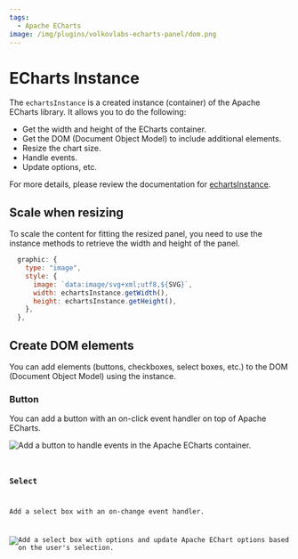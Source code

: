 ```yaml
---
tags:
  - Apache ECharts
image: /img/plugins/volkovlabs-echarts-panel/dom.png
---
```



# ECharts Instance

The `echartsInstance` is a created instance (container) of the Apache ECharts library. It allows you to do the following:

- Get the width and height of the ECharts container.
- Get the DOM (Document Object Model) to include additional elements.
- Resize the chart size.
- Handle events.
- Update options, etc.

For more details, please review the documentation for [echartsInstance](https://echarts.apache.org/en/api.html#echartsInstance).

## Scale when resizing

To scale the content for fitting the resized panel, you need to use the instance methods to retrieve the width and height of the panel.

```javascript
  graphic: {
    type: "image",
    style: {
      image: `data:image/svg+xml;utf8,${SVG}`,
      width: echartsInstance.getWidth(),
      height: echartsInstance.getHeight(),
    },
  },
```

## Create DOM elements

You can add elements (buttons, checkboxes, select boxes, etc.) to the DOM (Document Object Model) using the instance.

### Button

You can add a button with an on-click event handler on top of Apache ECharts.

<Image
  title="Add a button to handle events in the Apache ECharts container."
  src="/img/plugins/volkovlabs-echarts-panel/dom.png"
/>

<Code
  url="https://github.com/VolkovLabs/volkovlabs.io/blob/main/docs/volkovlabs-echarts-panel/dom.js"
  language="js"
/>

### Select

Add a select box with an on-change event handler.

<Image
  title="Add a select box with options and update Apache EChart options based on the user's selection."
  src="/img/plugins/volkovlabs-echarts-panel/select.png"
/>

<Code
  url="https://github.com/VolkovLabs/volkovlabs.io/blob/main/docs/volkovlabs-echarts-panel/select.js"
  language="js"
/>
